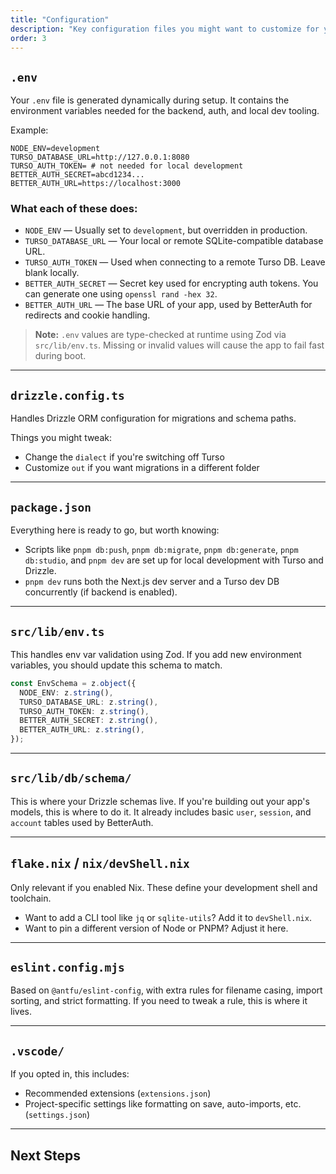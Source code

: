 ```yaml
---
title: "Configuration"
description: "Key configuration files you might want to customize for your setup or deployment."
order: 3
---
```


## `.env`

Your `.env` file is generated dynamically during setup. It contains the environment variables needed for the backend, auth, and local dev tooling.

Example:

```env
NODE_ENV=development
TURSO_DATABASE_URL=http://127.0.0.1:8080
TURSO_AUTH_TOKEN= # not needed for local development
BETTER_AUTH_SECRET=abcd1234...
BETTER_AUTH_URL=https://localhost:3000
```

### What each of these does:

* `NODE_ENV` — Usually set to `development`, but overridden in production.
* `TURSO_DATABASE_URL` — Your local or remote SQLite-compatible database URL.
* `TURSO_AUTH_TOKEN` — Used when connecting to a remote Turso DB. Leave blank locally.
* `BETTER_AUTH_SECRET` — Secret key used for encrypting auth tokens. You can generate one using `openssl rand -hex 32`.
* `BETTER_AUTH_URL` — The base URL of your app, used by BetterAuth for redirects and cookie handling.

> **Note:** `.env` values are type-checked at runtime using Zod via `src/lib/env.ts`. Missing or invalid values will cause the app to fail fast during boot.

---

## `drizzle.config.ts`

Handles Drizzle ORM configuration for migrations and schema paths.

Things you might tweak:

* Change the `dialect` if you're switching off Turso
* Customize `out` if you want migrations in a different folder

---

## `package.json`

Everything here is ready to go, but worth knowing:

* Scripts like `pnpm db:push`, `pnpm db:migrate`, `pnpm db:generate`, `pnpm db:studio`, and `pnpm dev` are set up for local development with Turso and Drizzle.
* `pnpm dev` runs both the Next.js dev server and a Turso dev DB concurrently (if backend is enabled).

---

## `src/lib/env.ts`

This handles env var validation using Zod. If you add new environment variables, you should update this schema to match.

```ts
const EnvSchema = z.object({
  NODE_ENV: z.string(),
  TURSO_DATABASE_URL: z.string(),
  TURSO_AUTH_TOKEN: z.string(),
  BETTER_AUTH_SECRET: z.string(),
  BETTER_AUTH_URL: z.string(),
});
```

---

## `src/lib/db/schema/`

This is where your Drizzle schemas live. If you're building out your app's models, this is where to do it. It already includes basic `user`, `session`, and `account` tables used by BetterAuth.

---

## `flake.nix` / `nix/devShell.nix`

Only relevant if you enabled Nix. These define your development shell and toolchain.

* Want to add a CLI tool like `jq` or `sqlite-utils`? Add it to `devShell.nix`.
* Want to pin a different version of Node or PNPM? Adjust it here.

---

## `eslint.config.mjs`

Based on `@antfu/eslint-config`, with extra rules for filename casing, import sorting, and strict formatting. If you need to tweak a rule, this is where it lives.

---

## `.vscode/`

If you opted in, this includes:

* Recommended extensions (`extensions.json`)
* Project-specific settings like formatting on save, auto-imports, etc. (`settings.json`)

---

## Next Steps

<div className="grid grid-cols-1 md:grid-cols-2 gap-6 my-8">
    <CardLink
        title="Project Structure"
        description="Understand the layout of a matt-init project."
        href="/docs/about/project-structure"
    />
        <CardLink
        title="Included Tools"
        description="Learn about the tools and libraries included in matt-init."
        href="/docs/about/included-tools"
    />
</div>